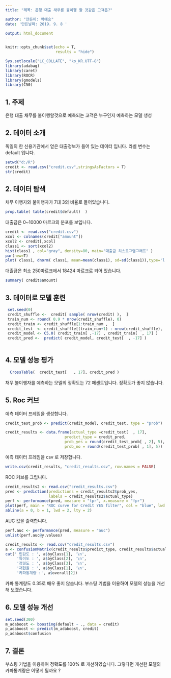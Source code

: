 ```yaml
---
title: "제목: 은행 대출 채무를 불이행 할 것같은 고객은?"

author: "만든이: 박예승"
date: '만든날짜: 2019. 9. 8 '

output: html_document
---
```


```r
knitr::opts_chunk$set(echo = T,
                      results = "hide")

Sys.setlocale("LC_COLLATE", "ko_KR.UTF-8")
library(adabag)
library(caret)
library(ROCR)
library(gmodels)
library(C50)
```

## **1. 주제** 

 은행 대출 채무를 불이행할것으로 예측되는 고객은 누구인지 예측하는 모델 생성


## **2. 데이터 소개**

독일의 한 신용기관에서 얻은 대출정보가 들어 있는 데이터 입니다.
라벨 변수는 default 입니다.

```r

setwd("d:/R")
credit <- read.csv("credit.csv",stringsAsFactors = T)
str(credit) 

```



## **2. 데이터 탐색** 

채무 이행자와 불이행자가 7대 3의 비율로 들어있습니다. 

```r

prop.table( table(credit$default)  )

```

대출금은 0~10000 마르크의 분포를 보입니다. 

```r
credit <- read.csv("credit.csv")
xcol <- colnames(credit["amount"])
xcol2 <- credit[,xcol]
class1 <- sort(xcol2)
hist(class1 , col="gray", density=80, main="대출금 히스토그램그래프" )
par(new=T)
plot( class1, dnorm( class1, mean=mean(class1), sd=sd(class1)),type='l', axes=FALSE, ann=FALSE, col="red") 

```

대출금은 최소 250마르크에서 18424 마르크로 되어 있습니다. 


```r

summary( credit$amount)


```


## **3. 데이터로 모델 훈련**



```r
 set.seed(0)
 credit_shuffle <-  credit[ sample( nrow(credit) ),  ]
 train_num <- round( 0.9 * nrow(credit_shuffle), 0) 
 credit_train <- credit_shuffle[1:train_num ,  ]
 credit_test  <- credit_shuffle[(train_num+1) : nrow(credit_shuffle),  ]
 credit_model <- C5.0( credit_train[ ,-17] , credit_train[  , 17] )
 credit_pred <-  predict( credit_model, credit_test[  , -17] )
 

```

## **4. 모델 성능 평가**


```r
  CrossTable(  credit_test[   , 17], credit_pred )
```

채무 불이행자를 예측하는 모델의 정확도는 72 페센트입니다. 정확도가 좋지 않습니다. 

## **5. Roc 커브** 

예측 데이터 프레임을 생성합니다. 

```r
  
credit_test_prob <- predict(credit_model, credit_test, type = "prob")

credit_results <- data.frame(actual_type =credit_test[  , 17],
                          predict_type = credit_pred,
                          prob_yes = round(credit_test_prob[ , 2], 5),
                          prob_no = round(credit_test_prob[ , 1], 5))
```

예측 데이터 프레임을 csv 로 저장합니다.

```r
write.csv(credit_results, "credit_results.csv", row.names = FALSE)

```

ROC 커브를 그립니다. 


```r
 
credit_results2 <- read.csv("credit_results.csv")
pred <- prediction(predictions = credit_results2$prob_yes,                
                   labels = credit_results2$actual_type)
perf <- performance(pred, measure = "tpr", x.measure = "fpr")
plot(perf, main = "ROC curve for Credit YES filter", col = "blue", lwd = 2)
abline(a = 0, b = 1, lwd = 2, lty = 2)
```

AUC 값을 출력합니다.

```r
perf.auc <- performance(pred, measure = "auc")
unlist(perf.auc@y.values)

```

```r
 
credit_results <- read.csv("credit_results.csv")
a <- confusionMatrix(credit_results$predict_type, credit_results$actual_type, positive = "yes")
cat(' 민감도 : ', a$byClass[1], '\n',
     '특이도 : ', a$byClass[2], '\n',
     '정밀도 : ', a$byClass[3], '\n',
     '재현율 : ', a$byClass[1], '\n',
     '카파통계량 :', a$overall[2]) 

```
 
 카파 통계량도 0.35로 매우 좋지 않습니다. 부스팅 기법을 이용하여 모델의 성능을 개선해 보겠습니다. 
 
 
## **6. 모델 성능 개선 **


```r

set.seed(300)
m_adaboost <- boosting(default ~ ., data = credit)
p_adaboost <- predict(m_adaboost, credit)
p_adaboost$confusion

```

## **7. 결론 **

 부스팅 기법을 이용하여 정확도를 100% 로 개선하였습니다. 그렇다면 개선한 모델의 카파통계량은 어떻게 될까요 ? 
